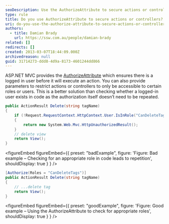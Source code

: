 ```yaml
---
seoDescription: Use the AuthorizeAttribute to secure actions or controllers by restricting access to specific roles or users.
type: rule
title: Do you use AuthorizeAttribute to secure actions or controllers?
uri: do-you-use-the-authorize-attribute-to-secure-actions-or-controllers
authors:
  - title: Damian Brady
    url: https://ssw.com.au/people/damian-brady
related: []
redirects: []
created: 2013-03-07T18:44:09.000Z
archivedreason: null
guid: 31714273-ddd8-4d9a-8173-4601244dd866
---
```


ASP.NET MVC provides the [AuthorizeAttribute](https://msdn.microsoft.com/en-us/library/system.web.mvc.authorizeattribute.aspx) which ensures there is a logged in user before it will execute an action. You can also provide parameters to restrict actions or controllers to only be accessible to certain roles or users. This is a better solution than checking whether a logged-in user exists in code as the authorization itself doesn’t need to be repeated.
```cs
public ActionResult Delete(string tagName)
{
    if (!Request.RequestContext.HttpContext.User.IsInRole("CanDeleteTags"))
    {
        return new System.Web.Mvc.HttpUnauthorizedResult();
    }
    // delete view
    return View();
}
```

<figureEmbed figureEmbed={{
  preset: "badExample",
  figure: 'Figure: Bad example – Checking for an appropriate role in code leads to repetition',
  shouldDisplay: true
} } />


```cs
[Authorize(Roles = "CanDeleteTags")]
public ActionResult Delete(string tagName)
{
    // ...delete tag
    return View();
}
```

<figureEmbed figureEmbed={{
  preset: "goodExample",
  figure: 'Figure: Good example – Using the AuthorizeAttribute to check for appropriate roles',
  shouldDisplay: true
} } />
